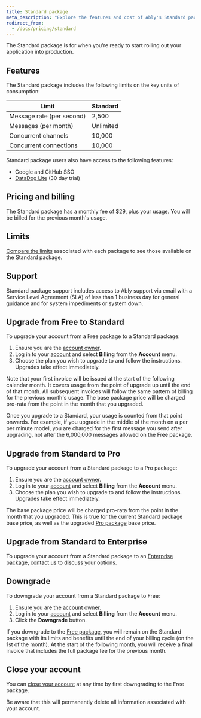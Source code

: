 ```yaml
---
title: Standard package
meta_description: "Explore the features and cost of Ably's Standard package."
redirect_from:
  - /docs/pricing/standard
---
```


The Standard package is for when you're ready to start rolling out your application into production.

## Features <a id="features"/>

The Standard package includes the following limits on the key units of consumption:

| Limit | Standard |
| ----- | -------- |
| Message rate (per second) | 2,500 |
| Messages (per month) | Unlimited |
| Concurrent channels | 10,000 |
| Concurrent connections | 10,000 |

Standard package users also have access to the following features:

* Google and GitHub SSO
* [DataDog Lite](/docs/platform/integrations/streaming/datadog#lite) (30 day trial)

## Pricing and billing <a id="pricing"/>

The Standard package has a monthly fee of $29, plus your usage. You will be billed for the previous month's usage.

## Limits <a id="limits"/>

[Compare the limits](/docs/platform/pricing/limits) associated with each package to see those available on the Standard package.

## Support <a id="support"/>

Standard package support includes access to Ably support via email with a Service Level Agreement (SLA) of less than 1 business day for general guidance and for system impediments or system down.

## Upgrade from Free to Standard <a id="free-standard"/>

To upgrade your account from a Free package to a Standard package:

1. Ensure you are the [account owner](/docs/platform/account/users).
2. Log in to your [account](https://ably.com/login) and select **Billing** from the **Account** menu.
3. Choose the plan you wish to upgrade to and follow the instructions. Upgrades take effect immediately.

Note that your first invoice will be issued at the start of the following calendar month. It covers usage from the point of upgrade up until the end of that month. All subsequent invoices will follow the same pattern of billing for the previous month's usage. The base package price will be charged pro-rata from the point in the month that you upgraded.

Once you upgrade to a Standard, your usage is counted from that point onwards. For example, if you upgrade in the middle of the month on a per per minute model, you are charged for the first message you send after upgrading, not after the 6,000,000 messages allowed on the Free package.

## Upgrade from Standard to Pro <a id="standard-pro"/>

To upgrade your account from a Standard package to a Pro package:

1. Ensure you are the [account owner](/docs/platform/account/users).
2. Log in to your [account](https://ably.com/login) and select **Billing** from the **Account** menu.
3. Choose the plan you wish to upgrade to and follow the instructions. Upgrades take effect immediately.

The base package price will be charged pro-rata from the point in the month that you upgraded. This is true for the current Standard package base price, as well as the upgraded [Pro package](/docs/platform/pricing/pro) base price.

## Upgrade from Standard to Enterprise <a id="standard-enterprise"/>

To upgrade your account from a Standard package to an [Enterprise package](/docs/platform/pricing/enterprise), [contact us](https://ably.com/contact?cta=enterprise_package) to discuss your options.

## Downgrade <a id="downgrade"/>

To downgrade your account from a Standard package to Free:

1. Ensure you are the [account owner](/docs/platform/account/users).
2. Log in to your [account](https://ably.com/login) and select **Billing** from the **Account** menu.
3. Click the **Downgrade** button.

If you downgrade to the [Free package](/docs/platform/pricing/free), you will remain on the Standard package with its limits and benefits until the end of your billing cycle (on the 1st of the month). At the start of the following month, you will receive a final invoice that includes the full package fee for the previous month.

## Close your account <a id="close"/>

You can [close your account](/docs/platform/account/users#close) at any time by first downgrading to the Free package.

<Aside data-type='note'>
Be aware that this will permanently delete all information associated with your account.
</Aside>
